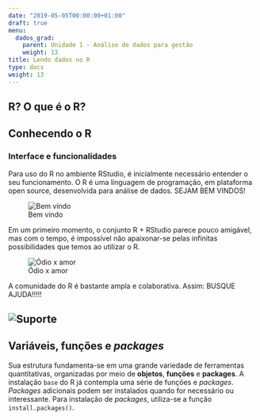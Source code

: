 ```yaml
---
date: "2019-05-05T00:00:00+01:00"
draft: true
menu:
  dados_grad:
    parent: Unidade 1 - Análise de dados para gestão
    weight: 13
title: Lendo dados no R
type: docs
weight: 13
---
```


## R? O que é o R?

## Conhecendo o R {.tabset .tabset-fade .tabset-pills}

### Interface e funcionalidades

Para uso do R no ambiente RStudio, é inicialmente necessário entender o seu funcionamento. O R é uma linguagem de programação, em plataforma open source, desenvolvida para análise de dados. SEJAM BEM VINDOS!

![Bem vindo](https://retaoliveira.github.io/relements/figures/welcome_to_rstats_twitter.png)

Em um primeiro momento, o conjunto R + RStudio parece pouco amigável, mas com o tempo, é impossível não apaixonar-se pelas infinitas possibilidades que temos ao utilizar o R.

![Ódio x amor](https://retaoliveira.github.io/relements/figures/r_first_then.png)

A comunidade do R é bastante ampla e colaborativa. Assim: BUSQUE AJUDA!!!!!

## ![Suporte](https://retaoliveira.github.io/relements/figures/code_hero_rstats.png)

## Variáveis, funções e *packages* {.tabset .tabset-fade .tabset-pills}

Sua estrutura fundamenta-se em uma grande variedade de ferramentas quantitativas, organizadas por meio de **objetos**, **funções** e **packages**. A instalação `base` do R já contempla uma série de funções e *packages*. *Packages* adicionais podem ser instalados quando for necessário ou interessante. Para instalação de *packages*, utiliza-se a função `install.packages()`.
